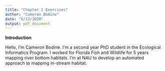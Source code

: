 ```yaml
---
title: "Chapter 1 Exercises"
author: "Cameron Bodine"
date: "8/13/2020"
output: pdf_document
---
```


**Introduction**

Hello, I'm Cameron Bodine.  I'm a second year PhD student in the Ecological Informatics Program. I worked for Florida Fish and Wildlife for 5 years mapping river bottom habitats.  I'm at NAU to develop an automated approach to mapping in-stream habitat.